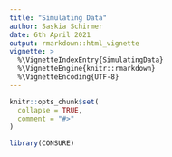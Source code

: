 ```yaml
---
title: "Simulating Data"
author: Saskia Schirmer
date: 6th April 2021
output: rmarkdown::html_vignette
vignette: >
  %\VignetteIndexEntry{SimulatingData}
  %\VignetteEngine{knitr::rmarkdown}
  %\VignetteEncoding{UTF-8}
---
```


```r
knitr::opts_chunk$set(
  collapse = TRUE,
  comment = "#>"
)
```

```r
library(CONSURE)
```
